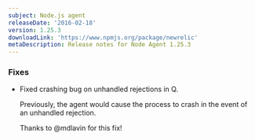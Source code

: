 ```yaml
---
subject: Node.js agent
releaseDate: '2016-02-18'
version: 1.25.3
downloadLink: 'https://www.npmjs.org/package/newrelic'
metaDescription: Release notes for Node Agent 1.25.3
---
```


### Fixes

* Fixed crashing bug on unhandled rejections in Q.

  Previously, the agent would cause the process to crash in the event of an unhandled rejection.

  Thanks to @mdlavin for this fix!
